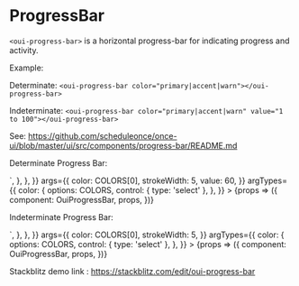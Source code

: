 
<Meta title="ProgressBar" />

# ProgressBar

`<oui-progress-bar>` is a horizontal progress-bar for indicating progress and activity.

Example:

Determinate: `<oui-progress-bar color="primary|accent|warn"></oui-progress-bar>`

Indeterminate: `<oui-progress-bar color="primary|accent|warn" value="1 to 100"></oui-progress-bar>`

See: https://github.com/scheduleonce/once-ui/blob/master/ui/src/components/progress-bar/README.md

Determinate Progress Bar:

<Canvas>
  <Story
    name="Determinate"
    parameters={{
      docs: {
        source: {
          code: `<oui-progress-bar color="primary" value="60"></oui-progress-bar>`,
        },
      },
    }}
    args={{
      color: COLORS[0],
      strokeWidth: 5,
      value: 60,
    }}
    argTypes={{
      color: {
        options: COLORS,
        control: { type: 'select' },
      },
    }}
  >
    {props => ({
      component: OuiProgressBar,
      props,
    })}
  </Story>
</Canvas>

Indeterminate Progress Bar:

<Canvas>
  <Story
    name="Indeterminate"
    parameters={{
      docs: {
        source: {
          code: `<oui-progress-bar color="primary"></oui-progress-bar>`,
        },
      },
    }}
    args={{
      color: COLORS[0],
      strokeWidth: 5,
    }}
    argTypes={{
      color: {
        options: COLORS,
        control: { type: 'select' },
      },
    }}
  >
    {props => ({
      component: OuiProgressBar,
      props,
    })}
  </Story>
</Canvas>

Stackblitz demo link : https://stackblitz.com/edit/oui-progress-bar

<ArgsTable of={OuiProgressBar} />
